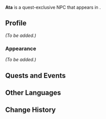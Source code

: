 {{Meta
|missing_NPC_profile  = yes
}}
{{About|the regular [[NPC]]|the Koholasaur|Ata (Koholasaur)}}
{{Character Infobox
|type             = Quest NPC
|image            = NPC Ata.png
|region           = Sumeru
|location         = Sumeru
|affiliation      = 
|title            = 

|ancestry         = <!-- Clan/family -->
|father           = 
|mother           = 
|spouse           = 
|sibling          = 
|child            = 
|relative         = 

|voiceEN          = 
|voiceCN          = 
|voiceJP          = 
}}
'''Ata''' is a quest-exclusive NPC that appears in {{Quest|Dream of Awakening}}.

<!--
==Location==
{{subst:#tag:gallery|
NPC Location {{subst:PAGENAME}}.png{{subst:!}}{{subst:PAGENAME}}'s location
NPC Location {{subst:PAGENAME}} Context.png{{subst:!}}Additional context
}}
-->
==Profile==
<!--Detailed story/lore information goes here.-->
''(To be added.)''

===Appearance===
<!--Keep appearance section short and concise. Limit to 2 paragraphs with 3-4 sentences each.-->
''(To be added.)''

==Quests and Events==
{{Quests and Events}}
<!--
==Trivia==
* 
-->
==Other Languages==
{{Other Languages
|default_hidden = 1
|en      = Ata
|zhs     = 阿塔
|zhs_rm  = Ātǎ
|zht     = 阿塔
|zht_rm  = Ātǎ
|ja      = アタ
|ja_rm   = Ata
|ko      = 아타
|es      = Atta
|fr      = Ata
|ru      = Ата
|th      = Ata
|vi      = Atta
|de      = Ata
|id      = Ata
|pt      = Ata
}}

==Change History==
{{Change History|3.2}}
<!--
==References==
{{Reflist}}
-->